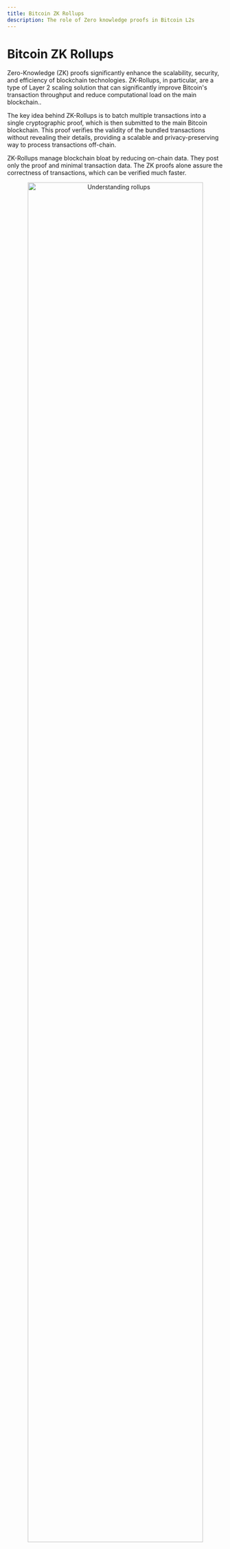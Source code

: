 ```yaml
---
title: Bitcoin ZK Rollups
description: The role of Zero knowledge proofs in Bitcoin L2s
---
```


# Bitcoin ZK Rollups

Zero-Knowledge (ZK) proofs significantly enhance the scalability, security, and efficiency of blockchain technologies. ZK-Rollups, in particular, are a type of Layer 2 scaling solution that can significantly improve Bitcoin's transaction throughput and reduce computational load on the main blockchain..

The key idea behind ZK-Rollups is to batch multiple transactions into a single cryptographic proof, which is then submitted to the main Bitcoin blockchain. This proof verifies the validity of the bundled transactions without revealing their details, providing a scalable and privacy-preserving way to process transactions off-chain.

ZK-Rollups manage blockchain bloat by reducing on-chain data. They post only the proof and minimal transaction data. The ZK proofs alone assure the correctness of transactions, which can be verified much faster.

<p align="center">
  <img width="90%" src="/assets/zkflow.png" alt="Understanding rollups" />
</p>  
### How Bitcoin ZK-Rollups work?
The primary goal is to enhance scalability by reducing the load on the main Bitcoin network. The zk-Rollup achieves this through zero-knowledge proofs, ensuring that all transactions in the rollup batch are valid without revealing any transaction details.

<p align="center">
  <img width="100%" src="/assets/bitcoin-zk.png" alt="Understanding rollups" />
</p>

Some of the Benefits for ZKPs are being explored as a way to enhance Bitcoin Rollups in several ways:

- **Increased Privacy:** ZKPs would allow users to prove they have sufficient funds to make a transaction without revealing the amount being sent or received. This would enhance financial privacy for the users.
- **Improved Scalability:** ZKPs can potentially reduce the amount of data stored on Bitcoin blockchain by allowing verification of complex transactions without needing to reveal all the details. This could help Bitcoin scale to handle more transactions with a smaller data footprint on-chain.
- **Anonymity:** ZKPs could enable users to store confidential assets or anonymous marketplaces.
- **Energy Efficiency:** By reducing the need for excessive computational resources to verify transactions, ZK-Rollups could make the Bitcoin network more energy-efficient, addressing one of the major criticisms regarding Bitcoin’s environmental impact.
- **Enhanced Security:** ZK proofs add an additional layer of security, ensuring that transactions are valid without exposing sensitive information, which helps protect against fraud and cyber attacks.
- **Decentralization:** ZK-Rollups can enhance the decentralization of Bitcoin by reducing the reliance on large mining operations. Smaller participants can verify transactions without needing significant computational power, as verification proofs require much less energy.
- **Interoperability:** The integration of ZK-Rollups with Bitcoin can enhance its interoperability with other blockchain networks, facilitating easier and more secure cross-chain transactions and broadening Bitcoin’s use cases.
- **Cost-Effectiveness:** Lower transaction fees due to reduced data storage and processing needs make Bitcoin Rollups more attractive for everyday transactions, potentially increasing its adoption among users and businesses.

In conclusion, the integration of ZK-Rollups into Bitcoin addresses issues of scalability, transaction fees, and privacy. By leveraging zero-knowledge proofs, ZK-Rollups enhance Bitcoin’s functionality while preserving its decentralization and security.
